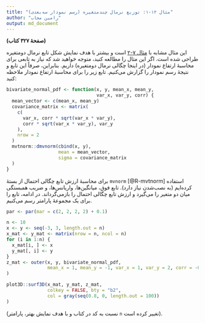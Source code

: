 ```yaml
---
title: "مثال ۱۲-۱: توزیع نرمال چندمتغیره (رسم نمودار سه‌بعدی)"
author: "رامین مجاب"
output: md_document
---
```


**(صفحهٔ ۳۲۷ کتاب)**

این مثال مشابه با [مثال ۷-۲](matrix_book_fa_example7.2) است و بیشتر با هدف نمایش شکل تابع نرمال دومتغیره طراحی شده است. اگر این مثال را مطالعه کنید، متوجه خواهید شد که نیاز به تابعی برای محاسبهٔ ارتفاع نمودار (در اینجا  چگالی نرمال  دومتغیره) داریم. بنابراین، صرفاً این تابع و نتیجهٔ رسم نمودار را گزارش می‌کنیم. تابع زیر را برای محاسبهٔ ارتفاع نمودار ملاحظه کنید:
```r
bivariate_normal_pdf <- function(x, y, mean_x, mean_y,
                                 var_x, var_y, corr) {
  mean_vector <- c(mean_x, mean_y)
  covariance_matrix <- matrix(
    c(
      var_x, corr * sqrt(var_x * var_y),
      corr * sqrt(var_x * var_y), var_y
    ),
    nrow = 2
  )
  mvtnorm::dmvnorm(cbind(x, y),
                   mean = mean_vector,
                   sigma = covariance_matrix
  )
}
```
برای محاسبهٔ ارزش تابع چگالی احتمال از بستهٔ `mvnorm` <span dir="ltr">[@R-mvtnorm]</span> استفاده کرده‌ایم (به نصب‌شدن نیاز دارد).  تابع فوق، میانگین‌ها، واریانس‌ها، و ضریب همبستگی میان دو متغیر را می‌گیرد و ارزش تابع چگالی احتمال را بازمی‌گرداند. در ادامه، تابع را برای یک مجموعهٔ پارامتر رسم می‌کنیم.


```r
par <- par(mar = c(2, 2, 2, 2) + 0.1)

n <- 10
x <- y <- seq(-3, 3, length.out = n)
x_mat <- y_mat <- matrix(nrow = n, ncol = n)
for (i in 1:n) {
  x_mat[i, ] <- x
  y_mat[, i] <- y
}
z_mat <- outer(x, y, bivariate_normal_pdf,
               mean_x = 1, mean_y = -1, var_x = 1, var_y = 2, corr = -0.6
)

plot3D::surf3D(x_mat, y_mat, z_mat,
               colkey = FALSE, bty = "b2",
               col = gray(seq(0.8, 0, length.out = 100))
)
```
(نسبت به کد در کتاب و با هدف نمایش بهتر، پارامتر `n` تغییر کرده است).
